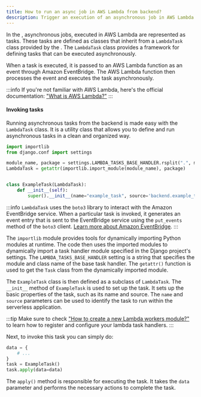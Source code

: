 ```yaml
---
title: How to run an async job in AWS Lambda from backend?
description: Trigger an execution of an asynchronous job in AWS Lambda from the backend of your SaaS application
---
```


In the <ProjectName/>, asynchronous jobs, executed in AWS Lambda are represented as tasks.
These tasks are defined as classes that inherit from a `LambdaTask` class provided by the <ProjectName/>.
The `LambdaTask` class provides a framework for defining tasks that can be executed asynchronously.

When a task is executed, it is passed to an AWS Lambda function as an event through Amazon EventBridge.
The AWS Lambda function then processes the event and executes the task asynchronously.

:::info
If you're not familiar with AWS Lambda, here's the official documentation: ["What is AWS Lambda?"](https://docs.aws.amazon.com/lambda/latest/dg/welcome.html)
:::

#### Invoking tasks

Running asynchronous tasks from the backend is made easy with the `LambdaTask` class. It is a utility class that allows
you to define and run asynchronous tasks in a clean and organized way.

```python showLineNumbers
import importlib
from django.conf import settings

module_name, package = settings.LAMBDA_TASKS_BASE_HANDLER.rsplit(".", maxsplit=1)
LambdaTask = getattr(importlib.import_module(module_name), package)


class ExampleTask(LambdaTask):
    def __init__(self):
        super().__init__(name="example_task", source='backend.example_task')
```

:::info
`LambdaTask` uses the `boto3` library to interact with the Amazon EventBridge service.
When a particular task is invoked, it generates an event entry that is sent to the EventBridge service using the
`put_events` method of the `boto3` client. [Learn more about Amazon EventBridge](https://docs.aws.amazon.com/eventbridge/latest/userguide/eb-what-is.html).
:::

The `importlib` module provides tools for dynamically importing Python modules at runtime.
The code then uses the imported modules to dynamically import a task handler module specified in the Django project's settings.
The `LAMBDA_TASKS_BASE_HANDLER` setting is a string that specifies the module and class name of the base task handler.
The `getattr()` function is used to get the `Task` class from the dynamically imported module.

The `ExampleTask` class is then defined as a subclass of `LambdaTask`.
The `__init__` method of `ExampleTask` is used to set up the task.
It sets up the basic properties of the task, such as its name and source.
The `name` and `source` parameters can be used to identify the task to run within the serverless application.

:::tip
Make sure to check ["How to create a new Lambda workers module?"](./create-workers-module) to learn how to register and configure your lambda
task handlers.
:::

Next, to invoke this task you can simply do:

```python showLineNumbers
data = {
    # ...
}
task = ExampleTask()
task.apply(data=data)
```

The `apply()` method is responsible for executing the task.
It takes the `data` parameter and performs the necessary actions to complete the task.
